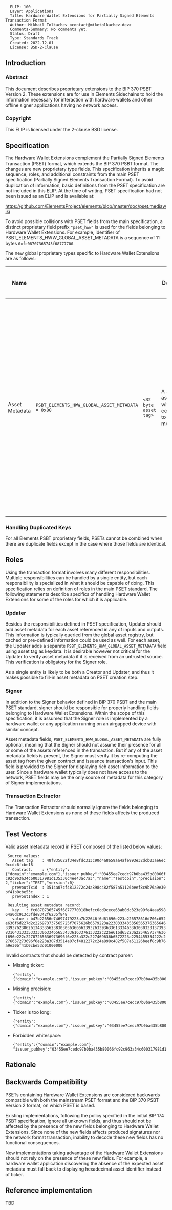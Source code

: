 <pre>
  ELIP: 100
  Layer: Applications
  Title: Hardware Wallet Extensions for Partially Signed Elements Transaction Format
  Author: Mikhail Tolkachev <contact@miketolkachev.dev>
  Comments-Summary: No comments yet.
  Status: Draft
  Type: Standards Track
  Created: 2022-12-01
  License: BSD-2-Clause
</pre>

==Introduction==

===Abstract===

This document describes proprietary extensions to the BIP 370 PSBT Version 2.
These extensions are for use in Elements Sidechains to hold the information necessary for interaction with hardware wallets and other offline signer applications having no network access.

===Copyright===

This ELIP is licensed under the 2-clause BSD license.

==Specification==

The Hardware Wallet Extensions complement the Partially Signed Elements Transaction (PSET) format, which extends the BIP 370 PSBT format. The changes are new proprietary type fields. This specification inherits a magic sequence, roles, and additional constraints from the main PSET specification (Partially Signed Elements Transaction Format). To avoid duplication of information, basic definitions from the PSET specification are not included in this ELIP. At the time of writing, PSET specification had not been issued as an ELIP and is available at:

https://github.com/ElementsProject/elements/blob/master/doc/pset.mediawiki

To avoid possible collisions with PSET fields from the main specification, a distinct proprietary field prefix <tt>"pset_hww"</tt> is used for the fields belonging to Hardware Wallet Extensions. For example, identifier of PSBT_ELEMENTS_HWW_GLOBAL_ASSET_METADATA is a sequence of 11 bytes <tt>0xfc08707365745f68777700</tt>.

The new global proprietary types specific to Hardware Wallet Extensions are as follows:

{|
! Name
! <tt><keytype></tt>
! <tt><keydata></tt>
! <tt><keydata></tt> Description
! <tt><valuedata></tt>
! <tt><valuedata></tt> Description
! Versions Requiring Inclusion
! Versions Requiring Exclusion
! Versions Allowing Inclusion
|-
| Asset Metadata
| <tt>PSBT_ELEMENTS_HWW_GLOBAL_ASSET_METADATA = 0x00</tt>
| <tt><32 byte asset tag></tt>
| A 32 byte asset tag which corresponds to this metadata.
| <tt><compact size uint contractLen><contract><32-byte prevoutTxid><32-bit little endian uint prevoutIndex></tt>
| A compact size unsigned integer representing size of the contract in bytes, <tt>contractLen</tt>, is followed with the <tt>contract</tt> itself as a JSON document, canonicalized to have its keys sorted lexicographically. The input of an asset issuance transaction is represented as <tt>prevoutTxid</tt> - a 32-byte previous transaction hash, and <tt>prevoutIndex</tt> - a 32-bit little endian unsigned integer containing a zero-based index of the previous transaction's output.
|
| 0
| 2
|}

===Handling Duplicated Keys===

For all Elements PSBT proprietary fields, PSETs cannot be combined when there are duplicate fields except in the case where those fields are identical.

==Roles==

Using the transaction format involves many different responsibilities. Multiple responsibilities can be handled by a single entity, but each responsibility is specialized in what it should be capable of doing.
This specification relies on definition of roles in the main PSET standard. The following statements describe specifics of handling Hardware Wallet Extensions for some of the roles for which it is applicable.

===Updater===

Besides the responsibilities defined in PSET specification, Updater should add asset metadata for each asset referenced in any of inputs and outputs. This information is typically queried from the global asset registry, but cached or pre-defined information could be used as well. For each asset, the Updater adds a separate <tt>PSBT_ELEMENTS_HWW_GLOBAL_ASSET_METADATA</tt> field using asset tag as keydata. It is desirable however not critical for the Updater to verify asset metadata if it is received from an untrusted source. This verification is obligatory for the Signer role.

As a single entity is likely to be both a Creator and Updater, and thus it makes possible to fill-in asset metadata on PSET creation step.

===Signer===

In addition to the Signer behavior defined in BIP 370 PSBT and the main PSET standard, signer should be responsible for properly handling fields belonging to Hardware Wallet Extensions. Within the scope of this specification, it is assumed that the Signer role is implemented by a hardware wallet or any application running on an airgapped device with similar concept.

Asset metadata fields, <tt>PSBT_ELEMENTS_HWW_GLOBAL_ASSET_METADATA</tt> are fully optional, meaning that the Signer should not assume their presence for all or some of the assets referenced in the transaction. But if any of the asset metadata fields is present, the Signer must verify it by re-computing the asset tag from the given contract and issuance transaction's input. This field is provided to the Signer for displaying rich asset information to the user. Since a hardware wallet typically does not have access to the network, PSET fields may be the only source of metadata for this category of Signer implementations.

===Transaction Extractor===

The Transaction Extractor should normally ignore the fields belonging to Hardware Wallet Extensions as none of these fields affects the produced transaction.

==Test Vectors==

Valid asset metadata record in PSET composed of the listed below values:

  Source values:
    Asset tag    : 48f835622f34e8fdc313c90d4a8659aa4afe993e32dcb03ae6ec9ccdc6fcbe18
    Contract.    : {"entity":{"domain":"example.com"},"issuer_pubkey":"03455ee7cedc97b0ba435b80066fc92c963a34c600317981d135330c4ee43ac7a3","name":"Testcoin","precision":2,"ticker":"TEST","version":0}
    prevoutTxid  : 3514a07cf4812272c24a898c482f587a51126beef8c9b76a9e30bf41b0cbe53c
    prevoutIndex : 1

  Resulting asset metadata record:
    key   : fc08707365745f6877770018befcc6cd9cece63ab0dc323e99fe4aaa59864a0dc913c3fde8342f6235f848
    value : b47b22656e74697479223a7b22646f6d61696e223a226578616d706c652e636f6d227d2c226973737565725f7075626b6579223a22303334353565653763656463393762306261343335623830303636666339326339363361333463363030333137393831643133353333306334656534336163376133222c226e616d65223a2254657374636f696e222c22707265636973696f6e223a322c227469636b6572223a2254455354222c2276657273696f6e223a307d3514a07cf4812272c24a898c482f587a51126beef8c9b76a9e30bf41b0cbe53c01000000


Invalid contracts that should be detected by contract parser:

* Missing ticker: <pre>{"entity":{"domain":"example.com"},"issuer_pubkey":"03455ee7cedc97b0ba435b80066fc92c963a34c600317981d135330c4ee43ac7a3","name":"Testcoin","precision":2,"version":0}</pre>
* Missing precision: <pre>{"entity":{"domain":"example.com"},"issuer_pubkey":"03455ee7cedc97b0ba435b80066fc92c963a34c600317981d135330c4ee43ac7a3","name":"Testcoin","ticker":"TEST","version":0}</pre>
* Ticker is too long: <pre>{"entity":{"domain":"example.com"},"issuer_pubkey":"03455ee7cedc97b0ba435b80066fc92c963a34c600317981d135330c4ee43ac7a3","name":"Testcoin","precision":2,"ticker":"TEST1234567","version":0}</pre>
* Forbidden whitespace:<pre>{"entity":{"domain":"example.com"}, "issuer_pubkey":"03455ee7cedc97b0ba435b80066fc92c963a34c600317981d135330c4ee43ac7a3","name":"Testcoin","precision":2,"ticker":"TEST","version":0}</pre>

==Rationale==

<references/>

==Backwards Compatibility==

PSETs containing Hardware Wallet Extensions are considered backwards compatible with both the mainstream PSET format and the BIP 370 PSBT Version 2 format, on which PSET is based.

Existing implementations, following the policy specified in the initial BIP 174 PSBT specification, ignore all unknown fields, and thus should not be affected by the presence of the new fields belonging to Hardware Wallet Extensions. Since none of the new fields affects produced signatures nor the network format transaction, inability to decode these new fields has no functional consequences.

New implementations taking advantage of the Hardware Wallet Extensions should not rely on the presence of these new fields. For example, a hardware wallet application discovering the absence of the expected asset metadata must fall back to displaying hexadecimal asset identifier instead of ticker.

==Reference implementation==

TBD
